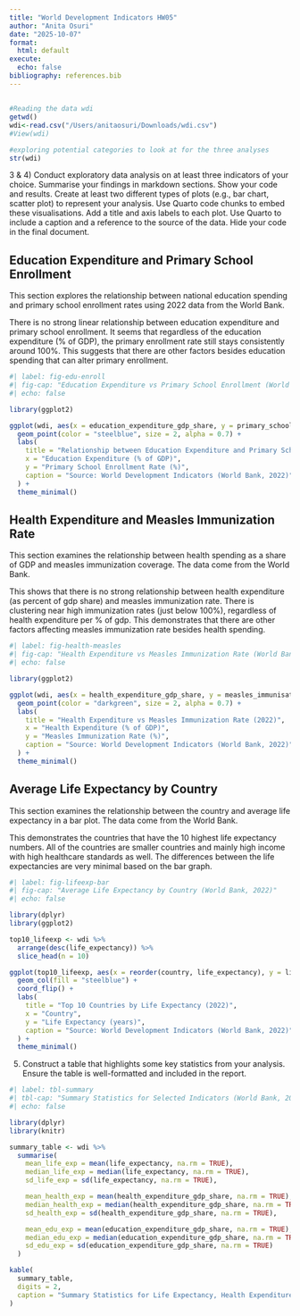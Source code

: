 ```yaml
---
title: "World Development Indicators HW05"
author: "Anita Osuri"
date: "2025-10-07"
format:
  html: default
execute:
  echo: false
bibliography: references.bib
---
```


## 

```r
#Reading the data wdi
getwd()
wdi<-read.csv("/Users/anitaosuri/Downloads/wdi.csv")
#View(wdi)
```

```r
#exploring potential categories to look at for the three analyses
str(wdi)
```

3 & 4) Conduct exploratory data analysis on at least three indicators of your choice. Summarise your findings in markdown sections. Show your code and results. Create at least two different types of plots (e.g., bar chart, scatter plot) to represent your analysis. Use Quarto code chunks to embed these visualisations. Add a title and axis labels to each plot. Use Quarto to include a caption and a reference to the source of the data. Hide your code in the final document.

## Education Expenditure and Primary School Enrollment

This section explores the relationship between national education spending and primary school enrollment rates using 2022 data from the World Bank.

There is no strong linear relationship between education expenditure and primary school enrollment. It seems that regardless of the education expenditure (% of GDP), the primary enrollment rate still stays consistently around 100%. This suggests that there are other factors besides education spending that can alter primary enrollment.

```r
#| label: fig-edu-enroll
#| fig-cap: "Education Expenditure vs Primary School Enrollment (World Bank, 2022)"
#| echo: false

library(ggplot2)

ggplot(wdi, aes(x = education_expenditure_gdp_share, y = primary_school_enrolment_rate)) +
  geom_point(color = "steelblue", size = 2, alpha = 0.7) +
  labs(
    title = "Relationship between Education Expenditure and Primary School Enrollment (2022)",
    x = "Education Expenditure (% of GDP)",
    y = "Primary School Enrollment Rate (%)",
    caption = "Source: World Development Indicators (World Bank, 2022)"
  ) +
  theme_minimal()
```

## Health Expenditure and Measles Immunization Rate

This section examines the relationship between health spending as a share of GDP and measles immunization coverage. The data come from the World Bank.

This shows that there is no strong relationship between health expenditure (as percent of gdp share) and measles immunization rate. There is clustering near high immunization rates (just below 100%), regardless of health expenditure per % of gdp. This demonstrates that there are other factors affecting measles immunization rate besides health spending.

```r
#| label: fig-health-measles
#| fig-cap: "Health Expenditure vs Measles Immunization Rate (World Bank, 2022)"
#| echo: false

library(ggplot2)

ggplot(wdi, aes(x = health_expenditure_gdp_share, y = measles_immunisation_rate)) +
  geom_point(color = "darkgreen", size = 2, alpha = 0.7) +
  labs(
    title = "Health Expenditure vs Measles Immunization Rate (2022)",
    x = "Health Expenditure (% of GDP)",
    y = "Measles Immunization Rate (%)",
    caption = "Source: World Development Indicators (World Bank, 2022)"
  ) +
  theme_minimal()
```

## Average Life Expectancy by Country

This section examines the relationship between the country and average life expectancy in a bar plot. The data come from the World Bank.

This demonstrates the countries that have the 10 highest life expectancy numbers. All of the countries are smaller countries and mainly high income with high healthcare standards as well. The differences between the life expectancies are very minimal based on the bar graph.

```r
#| label: fig-lifeexp-bar
#| fig-cap: "Average Life Expectancy by Country (World Bank, 2022)"
#| echo: false

library(dplyr)
library(ggplot2)

top10_lifeexp <- wdi %>%
  arrange(desc(life_expectancy)) %>%
  slice_head(n = 10)

ggplot(top10_lifeexp, aes(x = reorder(country, life_expectancy), y = life_expectancy)) +
  geom_col(fill = "steelblue") +
  coord_flip() +
  labs(
    title = "Top 10 Countries by Life Expectancy (2022)",
    x = "Country",
    y = "Life Expectancy (years)",
    caption = "Source: World Development Indicators (World Bank, 2022)"
  ) +
  theme_minimal()
```

5)  Construct a table that highlights some key statistics from your analysis. Ensure the table is well-formatted and included in the report.

```r
#| label: tbl-summary
#| tbl-cap: "Summary Statistics for Selected Indicators (World Bank, 2022)"
#| echo: false

library(dplyr)
library(knitr)

summary_table <- wdi %>%
  summarise(
    mean_life_exp = mean(life_expectancy, na.rm = TRUE),
    median_life_exp = median(life_expectancy, na.rm = TRUE),
    sd_life_exp = sd(life_expectancy, na.rm = TRUE),

    mean_health_exp = mean(health_expenditure_gdp_share, na.rm = TRUE),
    median_health_exp = median(health_expenditure_gdp_share, na.rm = TRUE),
    sd_health_exp = sd(health_expenditure_gdp_share, na.rm = TRUE),

    mean_edu_exp = mean(education_expenditure_gdp_share, na.rm = TRUE),
    median_edu_exp = median(education_expenditure_gdp_share, na.rm = TRUE),
    sd_edu_exp = sd(education_expenditure_gdp_share, na.rm = TRUE)
  )

kable(
  summary_table,
  digits = 2,
  caption = "Summary Statistics for Life Expectancy, Health Expenditure, and Education Expenditure"
)

```
